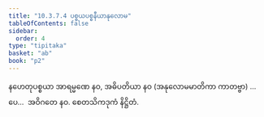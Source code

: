 ```yaml
---
title: "10.3.7.4 ပစ္စယပစ္စနီယာနုလောမ"
tableOfContents: false
sidebar:
  order: 4
type: "tipitaka"
basket: "ab"
book: "p2"
---
```



<DynamicBreadcrumb />

<Division number="143" book="p2" e="ch" v="38" p="139">

<Paragraph number="2668" book="p2">
နဟေတုပစ္စယာ အာရမ္မဏေ နဝ, အဓိပတိယာ နဝ (အနုလောမမာတိကာ ကာတဗ္ဗာ) …ပေ…  အဝိဂတေ နဝ.

</Paragraph>
</Division>

<Paragraph number="2669" type="center" book="p2">
စေတသိကဒုကံ နိဋ္ဌိတံ.
</Paragraph>